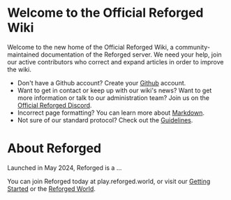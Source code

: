 # Welcome to the Official Reforged Wiki

Welcome to the new home of the Official Reforged Wiki, a community-maintained documentation of the Reforged server. We need your help, join our active contributors who correct and expand articles in order to improve the wiki.

- Don't have a Github account? Create your [Github](https://github.com/signup) account.
- Want to get in contact or keep up with our wiki's news? Want to get more information or talk to our administration team? Join us on the [Official Reforged Discord](https://discord.gg/jnYcwCR2UE).
- Incorrect page formatting? You can learn more about [Markdown](https://en.wikipedia.org/wiki/Markdown).
- Not sure of our standard protocol? Check out the [Guidelines](/guidelines).

# About Reforged

Launched in May 2024, Reforged is a ...

You can join Reforged today at play.reforged.world, or visit our [Getting Started](/getting-started) or the [Reforged World](https://www.reforged.world/).
